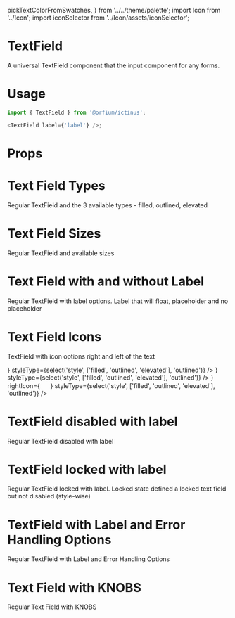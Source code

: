   pickTextColorFromSwatches,
} from '../../theme/palette'; import Icon
  from '../Icon'; import iconSelector from '../Icon/assets/iconSelector';

<Meta title="Design System/TextField" component={TextField} />

# TextField

A universal TextField component that the input component for any forms.

# Usage

```js
import { TextField } from '@orfium/ictinus';

<TextField label={'label'} />;
```

# Props

<Props of={TextField} />

# Text Field Types

Regular TextField and the 3 available types - filled, outlined, elevated

<Preview>
  <Story name="Text Field Types">
    <Stack>
      <TextField
        label={'Label'}
        size={'md'}
        styleType={'filled'}
      />
      <TextField
        label={'Label'}
        size={'md'}
        styleType={'outlined'}
      />
      <TextField
        label={'Label'}
        size={'md'}
        styleType={'elevated'}
      />
    </Stack>
  </Story>
</Preview>

# Text Field Sizes

Regular TextField and available sizes

<Preview>
  <Story name="Text Field Sizes">
    <Stack>
      <TextField
        label={'Label'}
        size={'md'}
        styleType={'outlined'}
      />
      <TextField
        label={'Label'}
        size={'sm'}
        styleType={'outlined'}
      />
    </Stack>
  </Story>
</Preview>

# Text Field with and without Label

Regular TextField with label options. Label that will float, placeholder and no placeholder

<Preview>
  <Story name="Text Field with Label">
    <Stack>
      <TextField
        label={'Label'}
        size={'md'}
        styleType={'outlined'}
      />
      <TextField
        placeholder={'Label'}
        size={'md'}
        styleType={'outlined'}
      />
      <TextField
        size={'md'}
        styleType={'outlined'}
      />
    </Stack>
  </Story>
</Preview>


# Text Field Icons

TextField with icon options right and left of the text

<Preview>
  <Story name="Text Field with Placeholder, icon and size">
    <Stack>
      <TextField
        size={select('size', ['md','sm'], 'md')}
        label={'Label'}
        leftIcon={
          <img style={{background: 'red'}} src="https://brandmark.io/logo-rank/random/pepsi.png" width="16" height="16" />
        }
        styleType={select('style', ['filled', 'outlined', 'elevated'], 'outlined')}
      />
      <TextField
        size={select('size', ['md','sm'], 'md')}
        label={'Label'}
        rightIcon={
          <img style={{background: 'red'}} src="https://brandmark.io/logo-rank/random/pepsi.png" width="16" height="16" />
        }
        styleType={select('style', ['filled', 'outlined', 'elevated'], 'outlined')}
      />
      <TextField
        size={select('size', ['md','sm'], 'md')}
        label={'Label'}
        leftIcon={
          <img style={{background: 'red'}} src="https://brandmark.io/logo-rank/random/pepsi.png" width="16" height="16" />
        }
        rightIcon={
          <img style={{background: 'red'}} src="https://brandmark.io/logo-rank/random/pepsi.png" width="16" height="16" />
        }
        styleType={select('style', ['filled', 'outlined', 'elevated'], 'outlined')}
      />
    </Stack>
  </Story>
</Preview>

# TextField disabled with label
Regular TextField disabled with label

<Preview>
  <Story name="TextField disabled with label">
    <Stack>
      <TextField
        disabled
        label={'Label'}
        size={'md'}
        styleType={'filled'}
      />
      <TextField
        disabled
        label={'Label'}
        size={'md'}
        styleType={'outlined'}
      />
      <TextField
        disabled
        label={'Label'}
        size={'md'}
        styleType={'elevated'}
      />
    </Stack>
  </Story>
</Preview>

# TextField locked with label
Regular TextField locked with label. Locked state defined a locked text field but not disabled (style-wise)

<Preview>
  <Story name="TextField locked with label">
    <Stack>
      <TextField
        locked
        label={'Label'}
        size={'md'}
        styleType={'filled'}
      />
      <TextField
        locked
        label={'Label'}
        size={'md'}
        styleType={'outlined'}
      />
      <TextField
        locked
        label={'Label'}
        size={'md'}
        styleType={'elevated'}
      />
    </Stack>
    <Stack>
      <TextField
        locked
        label={'Label'}
        size={'sm'}
        styleType={'filled'}
      />
      <TextField
        locked
        label={'Label'}
        size={'sm'}
        styleType={'outlined'}
      />
      <TextField
        locked
        label={'Label'}
        size={'sm'}
        styleType={'elevated'}
      />
    </Stack>
  </Story>
</Preview>

# TextField with Label and Error Handling Options

Regular TextField with Label and Error Handling Options

<Preview>
  <Story name="TextField with label and error handling options" parameters={{ decorators: [withKnobs] }}>
    <Stack>
      <TextFieldShowcase
        errorMsg={text('custom error message', 'Error in Text Field')}
        label={'Label'}
        status={'error'}
        styleType={'filled'}
      />
      <TextFieldShowcase
        errorMsg={text('custom error message', 'Error in Text Field')}
        label={'Label'}
        status={'error'}
        styleType={'outlined'}
      />
      <TextFieldShowcase
        errorMsg={text('custom error message', 'Error in Text Field')}
        label={'Label'}
        status={'error'}
        styleType={'elevated'}
      />
    </Stack>
  </Story>
</Preview>

# Text Field with KNOBS

Regular Text Field with KNOBS

<Preview>
  <Story name="Text Field with KNOBS" parameters={{ decorators: [withKnobs] }}>
    <Stack>
      <TextFieldShowcase
        label={text('Label', 'Label')}
        size={select('Size', ['md','sm'], 'md')}
        lean={boolean('Lean version', false)}
        disabled={boolean('Disabled', false)}
        iconName={select('Icon',['none', ...Object.keys(iconSelector)],'search')}
        styleType={select('Style', ['filled', 'outlined', 'elevated'], 'filled')}
        errorMsg={text('custom error message', 'Error in Text Field')}
        status={select('status', ['success', 'error', 'normal'], 'normal')}
      />
    </Stack>
  </Story>
</Preview>
